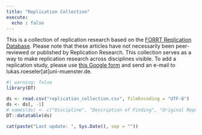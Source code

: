 ```yaml
---
title: "Replication Collection"
execute: 
  echo : false
---
```


This is a collection of replication research based on the [FORRT Replication Database](https://forrt-replications.shinyapps.io/fred_explorer/). Please note that these articles have not necessarily been peer-reviewed or published by Replication Research. This collection serves as a way to make replication research across disciplines visible. To add a replication study, please use [this Google form](https://docs.google.com/forms/d/e/1FAIpQLSeMCwdtP0TPgL55stniuyyTxnNwyC34mO4VUuLcQwYrLI89sQ/viewform) and send an e-mail to lukas.roeseler\[at\]uni-muenster.de.

```r
#| warning: false
library(DT)

ds <- read.csv("replication_collection.csv", fileEncoding = "UTF-8")
ds <- ds[, -1]
# names(ds) <- c("Discipline", "Description of Finding", "Original Report", "Replication Report")
DT::datatable(ds)
```

```r
cat(paste("Last update: ", Sys.Date(), sep = ""))
```
